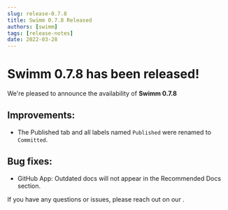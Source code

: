 ```yaml
---
slug: release-0.7.8
title: Swimm 0.7.8 Released
authors: [swimm] 
tags: [release-notes]
date: 2022-03-28
---
```


# Swimm 0.7.8 has been released!

We're pleased to announce the availability of **Swimm 0.7.8**<SwimmMoji text="release"/>

<SwimmReleaseBlogPost version="0.7.8" />

<SwimmReleaseVideo version="0.7.8" />

## Improvements:
 - The Published tab and all labels named `Published` were renamed to `Committed`.

## Bug fixes:
 - GitHub App: Outdated docs will not appear in the Recommended Docs section.


If you have any questions or issues, please reach out on our <SwimmLink target="slack" />.

<SwimmReleaseTweet version="0.7.8" />
